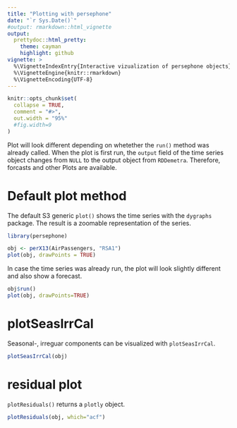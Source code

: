```yaml
---
title: "Plotting with persephone"
date: "`r Sys.Date()`"
#output: rmarkdown::html_vignette
output:
  prettydoc::html_pretty:
    theme: cayman
    highlight: github
vignette: >
  %\VignetteIndexEntry{Interactive vizualization of persephone objects}
  %\VignetteEngine{knitr::rmarkdown}
  %\VignetteEncoding{UTF-8}
---
```


```r
knitr::opts_chunk$set(
  collapse = TRUE,
  comment = "#>",
  out.width = "95%"
  #fig.width=9
)
```

Plot will look different depending on whetether the `run()` method was already 
called. When the plot is first run, the `output` field of the time series object
changes from `NULL` to the output object from `RDDemetra`. Therefore, forcasts
and other Plots are available.

# Default plot method

The default S3 generic `plot()` shows the time series with the `dygraphs` 
package. The result is a zoomable representation of the series.

```r
library(persephone)

obj <- perX13(AirPassengers, "RSA1")
plot(obj, drawPoints = TRUE)
```

In case the time series was already run, the plot will look slightly different
and also show a forecast.

```r
obj$run()
plot(obj, drawPoints=TRUE)
```


# plotSeasIrrCal

Seasonal-, irreguar components can be visualized with `plotSeasIrrCal`.

```r
plotSeasIrrCal(obj)
```

# residual plot

`plotResiduals()` returns a `plotly` object.

```r
plotResiduals(obj, which="acf")
```
